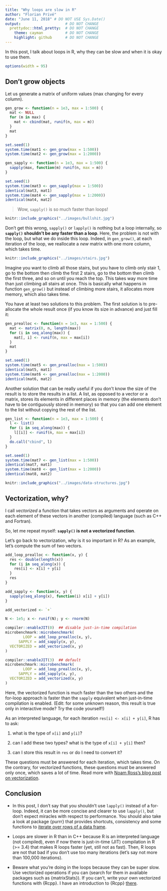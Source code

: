 ```yaml
---
title: "Why loops are slow in R"
author: "Florian Privé"
date: "June 11, 2018" # DO NOT USE Sys.Date()
output:                    # DO NOT CHANGE
  prettydoc::html_pretty:  # DO NOT CHANGE
    theme: cayman          # DO NOT CHANGE
    highlight: github      # DO NOT CHANGE
---
```


In this post, I talk about loops in R, why they can be slow and when it is okay to use them.

```r
options(width = 95)
```


## Don't grow objects

Let us generate a matrix of uniform values (max changing for every column).

```r
gen_grow <- function(n = 1e3, max = 1:500) {
  mat <- NULL
  for (m in max) {
    mat <- cbind(mat, runif(n, max = m))
  }
  mat
}
```

```r
set.seed(1)
system.time(mat1 <- gen_grow(max = 1:500))
system.time(mat2 <- gen_grow(max = 1:2000))
```

```r
gen_sapply <- function(n = 1e3, max = 1:500) {
  sapply(max, function(m) runif(n, max = m))
}
```

```r
set.seed(1)
system.time(mat3 <- gen_sapply(max = 1:500))
identical(mat3, mat1)
system.time(mat4 <- gen_sapply(max = 1:2000))
identical(mat4, mat2)
```

> Wow, `sapply()` is so much faster than loops!

```r
knitr::include_graphics("../images/bullshit.jpg")
```

Don't get this wrong, `sapply()` or `lapply()` is nothing but a loop internally, so **`sapply()` shouldn't be any faster than a loop**.
Here, the problem is not with the loop, but what we do inside this loop. Indeed, in `gen_grow()`, at each iteration of the loop, we reallocate a *new* matrix with one more column, which takes time.

```r
knitr::include_graphics("../images/stairs.jpg")
```

Imagine you want to climb all those stairs, but you have to climb only stair 1, go to the bottom then climb the first 2 stairs, go to the bottom then climb the first three, and so on until you reach the top. This takes way more time than just climbing all stairs at once. This is basically what happens in function `gen_grow()` but instead of climbing more stairs, it allocates more memory, which also takes time.

You have at least two solutions to this problem. The first solution is to pre-allocate the whole result once (if you know its size in advance) and just fill it:
```r
gen_prealloc <- function(n = 1e3, max = 1:500) {
  mat <- matrix(0, n, length(max))
  for (i in seq_along(max)) {
    mat[, i] <- runif(n, max = max[i])
  }
  mat
}
```

```r
set.seed(1)
system.time(mat5 <- gen_prealloc(max = 1:500))
identical(mat5, mat1)
system.time(mat6 <- gen_prealloc(max = 1:2000))
identical(mat6, mat2)
```

Another solution that can be really useful if you don't know the size of the result is to store the results in a list. A list, as opposed to a vector or a matrix, stores its elements in different places in memory (the elements don't have to be contiguously stored in memory) so that you can add one element to the list without copying the rest of the list.

```r
gen_list <- function(n = 1e3, max = 1:500) {
  l <- list()
  for (i in seq_along(max)) {
    l[[i]] <- runif(n, max = max[i])
  }
  do.call("cbind", l)
}
```

```r
set.seed(1)
system.time(mat7 <- gen_list(max = 1:500))
identical(mat7, mat1)
system.time(mat8 <- gen_list(max = 1:2000))
identical(mat8, mat2)
```

```r
knitr::include_graphics("../images/data-structures.jpg")
```

## Vectorization, why?

I call *vectorized* a function that takes vectors as arguments and operate on each element of these vectors in another (compiled) language (such as C++ and Fortran). 

So, let me repeat myself: **`sapply()` is not a vectorized function**.

Let's go back to vectorization, why is it so important in R? 
As an example, let's compute the sum of two vectors. 

```r
add_loop_prealloc <- function(x, y) {
  res <- double(length(x))
  for (i in seq_along(x)) {
    res[i] <- x[i] + y[i]
  }
  res
}

add_sapply <- function(x, y) {
  sapply(seq_along(x), function(i) x[i] + y[i])
}

add_vectorized <- `+`
```

```r
N <- 1e5; x <- runif(N); y <- rnorm(N)

compiler::enableJIT(0)  ## disable just-in-time compilation
microbenchmark::microbenchmark(
        LOOP = add_loop_prealloc(x, y),
      SAPPLY = add_sapply(x, y),
  VECTORIZED = add_vectorized(x, y)
)
```

```r
compiler::enableJIT(3)  ## default
microbenchmark::microbenchmark(
        LOOP = add_loop_prealloc(x, y),
      SAPPLY = add_sapply(x, y),
  VECTORIZED = add_vectorized(x, y)
)
```

Here, the vectorized function is much faster than the two others and the for-loop approach is faster than the `sapply` equivalent when just-in-time compilation is enabled. (Edit: for some unknown reason, this result is true only in interactive mode? Try the code yourself!)

As an interpreted language, for each iteration `res[i] <- x[i] + y[i]`, R has to ask:

1. what is the type of `x[i]` and `y[i]`?

2. can I add these two types? what is the type of `x[i] + y[i]` then?

3. can I store this result in `res` or do I need to convert it?

These questions must be answered for each iteration, which takes time. On the contrary, for vectorized functions, these questions must be answered only once, which saves a lot of time. Read more with [Noam Ross's blog post on vectorization](http://www.noamross.net/blog/2014/4/16/vectorization-in-r--why.html).

## Conclusion

- In this post, I don't say that you shouldn't use `lapply()` instead of a for-loop. Indeed, it can be more concise and clearer to use `lapply()`, but don't expect miracles with respect to performance. You should also take a look at package {purrr} that provides shortcuts, consistency and some functions to [iterate over rows of a data frame](https://www.rstudio.com/resources/webinars/thinking-inside-the-box-you-can-do-that-inside-a-data-frame/).

- Loops are slower in R than in C++ because R is an interpreted language (not compiled), even if now there is just-in-time (JIT) compilation in R (>= 3.4) that makes R loops faster (yet, still not as fast). Then, R loops are not that bad if you don't use too many iterations (let's say not more than 100,000 iterations).

- Beware what you're doing in the loops because they can be super slow. Use vectorized operations if you can (search for them in available packages such as {matrixStats}). If you can't, write your own vectorized functions with {Rcpp}. I have an introduction to {Rcpp} [there](https://privefl.github.io/R-presentation/Rcpp.html).

